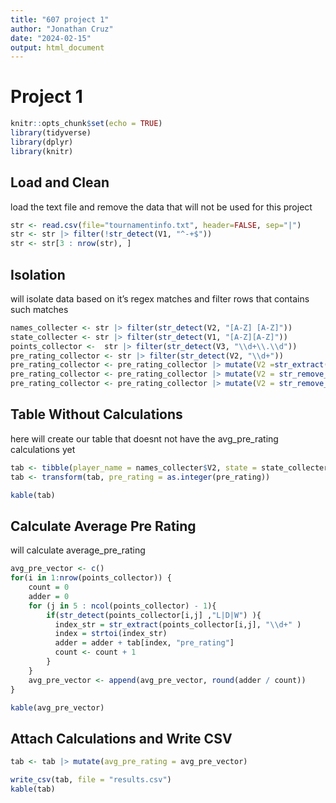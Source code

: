 ```yaml
---
title: "607 project 1"
author: "Jonathan Cruz"
date: "2024-02-15"
output: html_document
---
```


# Project 1
```r
knitr::opts_chunk$set(echo = TRUE)
library(tidyverse)
library(dplyr)
library(knitr)
```
## Load and Clean
load the text file and remove the data that will not be used for this project

```r
str <- read.csv(file="tournamentinfo.txt", header=FALSE, sep="|")
str <- str |> filter(!str_detect(V1, "^-+$"))
str <- str[3 : nrow(str), ]
```

## Isolation
will isolate data based on it's regex matches and filter rows that contains such matches
```r
names_collecter <- str |> filter(str_detect(V2, "[A-Z] [A-Z]"))
state_collecter <- str |> filter(str_detect(V1, "[A-Z][A-Z]"))
points_collector <-  str |> filter(str_detect(V3, "\\d+\\.\\d")) 
pre_rating_collector <- str |> filter(str_detect(V2, "\\d+"))
pre_rating_collector <- pre_rating_collector |> mutate(V2 =str_extract(V2,":\\s+\\d+"))
pre_rating_collector <- pre_rating_collector |> mutate(V2 = str_remove_all(V2, " "))
pre_rating_collector <- pre_rating_collector |> mutate(V2 = str_remove_all(V2, ":"))
```

## Table Without Calculations
here will create our table that doesnt not have the avg_pre_rating calculations yet

```r
tab <- tibble(player_name = names_collecter$V2, state = state_collecter$V1, total_points = points_collector$V3, pre_rating = pre_rating_collector$V2)
tab <- transform(tab, pre_rating = as.integer(pre_rating))

kable(tab)
```

## Calculate Average Pre Rating
will calculate average_pre_rating

```r
avg_pre_vector <- c()
for(i in 1:nrow(points_collector)) {
    count = 0
    adder = 0
    for (j in 5 : ncol(points_collector) - 1){
        if(str_detect(points_collector[i,j] ,"L|D|W") ){
          index_str = str_extract(points_collector[i,j], "\\d+" )
          index = strtoi(index_str)
          adder = adder + tab[index, "pre_rating"]
          count <- count + 1
        }
    }
    avg_pre_vector <- append(avg_pre_vector, round(adder / count))
}

kable(avg_pre_vector)

```

## Attach Calculations and Write CSV
```r
tab <- tab |> mutate(avg_pre_rating = avg_pre_vector)

write_csv(tab, file = "results.csv")
kable(tab)
```
